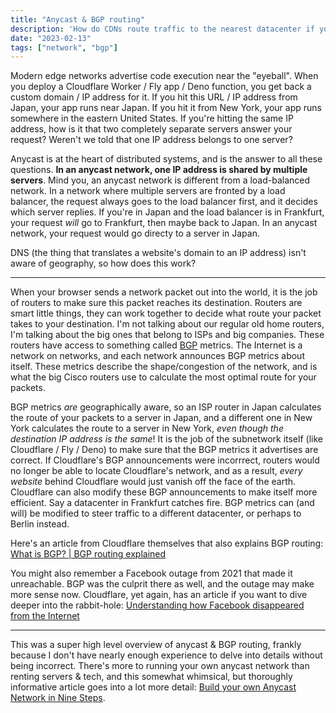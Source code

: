 ```yaml
---
title: "Anycast & BGP routing"
description: 'How do CDNs route traffic to the nearest datacenter if your website only has a single IP address? How do they _know_ which datacenter is closest? What does "closest" even mean?'
date: "2023-02-13"
tags: ["network", "bgp"]
---
```


Modern edge networks advertise code execution near the "eyeball". When you deploy
a Cloudflare Worker / Fly app / Deno function, you get back a custom
domain / IP address for it. If you hit this URL / IP address from Japan, your app
runs near Japan. If you hit it from New York, your app runs somewhere in the eastern
United States. If you're hitting the same IP address, how is it that two completely
separate servers answer your request? Weren't we told that one IP address belongs
to one server?

Anycast is at the heart of distributed systems, and is the answer to all these questions.
**In an anycast network, one IP address is shared by multiple servers**. Mind you,
an anycast network is different from a load-balanced network. In a network where
multiple servers are fronted by a load balancer, the request always goes to the load
balancer first, and it decides which server replies. If you're in Japan and the load
balancer is in Frankfurt, your request _will_ go to Frankfurt, then maybe back to
Japan. In an anycast network, your request would go directy to a server in Japan.

DNS (the thing that translates a website's domain to an IP address) isn't aware
of geography, so how does this work?

---

When your browser sends a network packet out into the world, it is the job of routers
to make sure this packet reaches its destination. Routers are smart little things,
they can work together to decide what route your packet takes to your destination.
I'm not talking about our regular old home routers, I'm talking about the big ones
that belong to ISPs and big companies. These routers have access to something called [BGP](https://en.wikipedia.org/wiki/Border_Gateway_Protocol) metrics.
The Internet is a network on networks, and each network announces BGP metrics about
itself. These metrics describe the shape/congestion of the network, and is what
the big Cisco routers use to calculate the most optimal route for your packets.

BGP metrics _are_ geographically aware, so an ISP router in Japan calculates the route
of your packets to a server in Japan, and a different one in New York calculates
the route to a server in New York, _even though the destination IP address is the same_!
It is the job of the subnetwork itself (like Cloudflare / Fly / Deno) to make sure
that the BGP metrics it advertises are correct. If Cloudflare's BGP announcements
were incorrrect, routers would no longer be able to locate Cloudflare's network, and
as a result, _every website_ behind Cloudflare would just vanish off the face of
the earth. Cloudflare can also modify these BGP announcements to make itself more
efficient. Say a datacenter in Frankfurt catches fire. BGP metrics can (and will)
be modified to steer traffic to a different datacenter, or perhaps to Berlin instead.

Here's an article from Cloudflare themselves that also explains BGP routing:
[What is BGP? | BGP routing explained](https://www.cloudflare.com/learning/security/glossary/what-is-bgp/)

You might also remember a Facebook outage from 2021 that made it unreachable. BGP
was the culprit there as well, and the outage may make more sense now. Cloudflare,
yet again, has an article if you want to dive deeper into the rabbit-hole:
[Understanding how Facebook disappeared from the Internet](https://blog.cloudflare.com/october-2021-facebook-outage/)

---

This was a super high level overview of anycast & BGP routing, frankly because I
don't have nearly enough experience to delve into details without being incorrect.
There's more to running your own anycast network than renting servers & tech, and this somewhat whimsical,
but thoroughly informative article goes into a lot more detail: [Build your own Anycast Network in Nine Steps](https://labs.ripe.net/author/samir_jafferali/build-your-own-anycast-network-in-nine-steps/).
